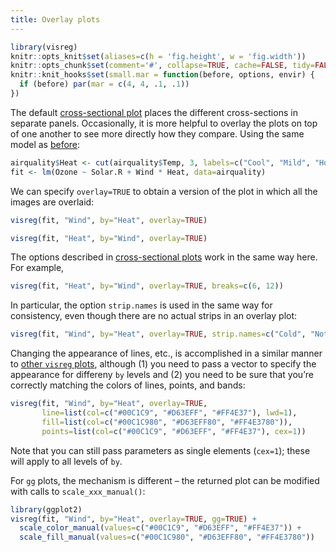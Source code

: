```yaml
---
title: Overlay plots
---
```


```r
library(visreg)
knitr::opts_knit$set(aliases=c(h = 'fig.height', w = 'fig.width'))
knitr::opts_chunk$set(comment='#', collapse=TRUE, cache=FALSE, tidy=FALSE)
knitr::knit_hooks$set(small.mar = function(before, options, envir) {
  if (before) par(mar = c(4, 4, .1, .1))
})
```

The default [cross-sectional plot](cross.html) places the different cross-sections in separate panels.  Occasionally, it is more helpful to overlay the plots on top of one another to see more directly how they compare.  Using the same model as [before](cross.html):

```r
airquality$Heat <- cut(airquality$Temp, 3, labels=c("Cool", "Mild", "Hot"))
fit <- lm(Ozone ~ Solar.R + Wind * Heat, data=airquality)
```

We can specify `overlay=TRUE` to obtain a version of the plot in which all the images are overlaid:

```r
visreg(fit, "Wind", by="Heat", overlay=TRUE)
```

```r
visreg(fit, "Heat", by="Wind", overlay=TRUE)
```

The options described in [cross-sectional plots](cross.html) work in the same way here.  For example,

```r
visreg(fit, "Heat", by="Wind", overlay=TRUE, breaks=c(6, 12))
```

In particular, the option `strip.names` is used in the same way for consistency, even though there are no actual strips in an overlay plot:

```r
visreg(fit, "Wind", by="Heat", overlay=TRUE, strip.names=c("Cold", "Not so hot", "Really hot"))
```

Changing the appearance of lines, etc., is accomplished in a similar manner to [other `visreg` plots](options.html), although (1) you need to pass a vector to specify the appearance for differeny `by` levels and (2) you need to be sure that you're correctly matching the colors of lines, points, and bands:

```r
visreg(fit, "Wind", by="Heat", overlay=TRUE,
       line=list(col=c("#00C1C9", "#D63EFF", "#FF4E37"), lwd=1),
       fill=list(col=c("#00C1C980", "#D63EFF80", "#FF4E3780")),
       points=list(col=c("#00C1C9", "#D63EFF", "#FF4E37"), cex=1))
```

Note that you can still pass parameters as single elements (`cex=1`); these will apply to all levels of `by`.

For `gg` plots, the mechanism is different -- the returned plot can be modified with calls to `scale_xxx_manual()`:

```r
library(ggplot2)
visreg(fit, "Wind", by="Heat", overlay=TRUE, gg=TRUE) +
  scale_color_manual(values=c("#00C1C9", "#D63EFF", "#FF4E37")) +
  scale_fill_manual(values=c("#00C1C980", "#D63EFF80", "#FF4E3780"))
```
